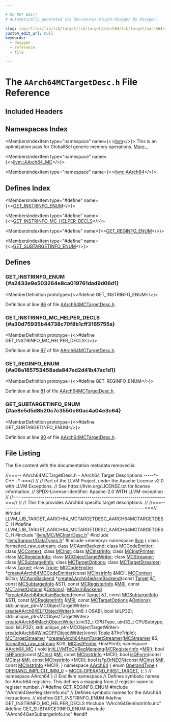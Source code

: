 ```yaml
---

# DO NOT EDIT!
# Automatically generated via docusaurus-plugin-doxygen by Doxygen.

slug: /api/files/lib/lib/target/lib/target/aarch64/lib/target/aarch64/mctargetdesc/aarch64mctargetdesc-h
custom_edit_url: null
keywords:
  - doxygen
  - reference
  - file

---
```





# The `AArch64MCTargetDesc.h` File Reference

<DoxygenPage pluginConfig={pluginConfig}>



## Included Headers

<IncludesList>
<IncludesListItem
  filePath="llvm/MC/MCInstrDesc.h"
  permalink="/docs/api/files/include/include/llvm/include/llvm/mc/mcinstrdesc-h"
  isLocal="true" />
<IncludesListItem
  filePath="llvm/Support/DataTypes.h"
  permalink="/docs/api/files/include/include/llvm/include/llvm/support/datatypes-h"
  isLocal="true" />
<IncludesListItem
  filePath="memory"
  permalink=""
  isLocal="false" />
<IncludesListItem
  filePath="AArch64GenRegisterInfo.inc"
  permalink=""
  isLocal="true" />
<IncludesListItem
  filePath="AArch64GenInstrInfo.inc"
  permalink=""
  isLocal="true" />
<IncludesListItem
  filePath="AArch64GenSubtargetInfo.inc"
  permalink=""
  isLocal="true" />
</IncludesList>

## Namespaces Index

<MembersIndex>

<MembersIndexItem
  type="namespace"
  name={<><a href="/docs/api/namespaces/llvm">llvm</a></>}>
This is an optimization pass for GlobalISel generic memory operations. <a href="/docs/api/namespaces/llvm/#details">More...</a>
</MembersIndexItem>

<MembersIndexItem
  type="namespace"
  name={<><a href="/docs/api/namespaces/llvm/aarch64-mc">llvm::AArch64_MC</a></>}>
</MembersIndexItem>

<MembersIndexItem
  type="namespace"
  name={<><a href="/docs/api/namespaces/llvm/aarch64">llvm::AArch64</a></>}>
</MembersIndexItem>

</MembersIndex>

## Defines Index

<MembersIndex>

<MembersIndexItem
  type="#define"
  name={<><a href="#a2433e9e503264e8ca019761dad9d06d1">GET&#95;INSTRINFO&#95;ENUM</a></>}>
</MembersIndexItem>

<MembersIndexItem
  type="#define"
  name={<><a href="#a30d75935b44738c70f8b1cff3165755a">GET&#95;INSTRINFO&#95;MC&#95;HELPER&#95;DECLS</a></>}>
</MembersIndexItem>

<MembersIndexItem
  type="#define"
  name={<><a href="#a08a185753458ada847ed2d41b47ac1d1">GET&#95;REGINFO&#95;ENUM</a></>}>
</MembersIndexItem>

<MembersIndexItem
  type="#define"
  name={<><a href="#ae8e5d5d8b20c7c3550c60ac4a04e3c64">GET&#95;SUBTARGETINFO&#95;ENUM</a></>}>
</MembersIndexItem>

</MembersIndex>


<SectionDefinition>

## Defines

### GET&#95;INSTRINFO&#95;ENUM {#a2433e9e503264e8ca019761dad9d06d1}

<MemberDefinition
  prototype={<>#define GET&#95;INSTRINFO&#95;ENUM</>}>

Definition at line <a href="#l00086">86</a> of file <a href="/docs/api/files/lib/lib/target/lib/target/aarch64/lib/target/aarch64/mctargetdesc/aarch64mctargetdesc-h">AArch64MCTargetDesc.h</a>.
</MemberDefinition>

### GET&#95;INSTRINFO&#95;MC&#95;HELPER&#95;DECLS {#a30d75935b44738c70f8b1cff3165755a}

<MemberDefinition
  prototype={<>#define GET&#95;INSTRINFO&#95;MC&#95;HELPER&#95;DECLS</>}>

Definition at line <a href="#l00087">87</a> of file <a href="/docs/api/files/lib/lib/target/lib/target/aarch64/lib/target/aarch64/mctargetdesc/aarch64mctargetdesc-h">AArch64MCTargetDesc.h</a>.
</MemberDefinition>

### GET&#95;REGINFO&#95;ENUM {#a08a185753458ada847ed2d41b47ac1d1}

<MemberDefinition
  prototype={<>#define GET&#95;REGINFO&#95;ENUM</>}>

Definition at line <a href="#l00081">81</a> of file <a href="/docs/api/files/lib/lib/target/lib/target/aarch64/lib/target/aarch64/mctargetdesc/aarch64mctargetdesc-h">AArch64MCTargetDesc.h</a>.
</MemberDefinition>

### GET&#95;SUBTARGETINFO&#95;ENUM {#ae8e5d5d8b20c7c3550c60ac4a04e3c64}

<MemberDefinition
  prototype={<>#define GET&#95;SUBTARGETINFO&#95;ENUM</>}>

Definition at line <a href="#l00090">90</a> of file <a href="/docs/api/files/lib/lib/target/lib/target/aarch64/lib/target/aarch64/mctargetdesc/aarch64mctargetdesc-h">AArch64MCTargetDesc.h</a>.
</MemberDefinition>

</SectionDefinition>

## File Listing

The file content with the documentation metadata removed is:

<ProgramListing>

<Link id="l00001" /><CodeLine lineNumber="1"><Highlight kind="comment">//===-- AArch64MCTargetDesc.h - AArch64 Target Descriptions -----&#42;- C++ -&#42;-===//</Highlight><Highlight kind="normal"></Highlight></CodeLine>
<Link id="l00002" /><CodeLine lineNumber="2"><Highlight kind="normal"></Highlight><Highlight kind="comment">//</Highlight><Highlight kind="normal"></Highlight></CodeLine>
<Link id="l00003" /><CodeLine lineNumber="3"><Highlight kind="normal"></Highlight><Highlight kind="comment">// Part of the LLVM Project, under the Apache License v2.0 with LLVM Exceptions.</Highlight><Highlight kind="normal"></Highlight></CodeLine>
<Link id="l00004" /><CodeLine lineNumber="4"><Highlight kind="normal"></Highlight><Highlight kind="comment">// See https://llvm.org/LICENSE.txt for license information.</Highlight><Highlight kind="normal"></Highlight></CodeLine>
<Link id="l00005" /><CodeLine lineNumber="5"><Highlight kind="normal"></Highlight><Highlight kind="comment">// SPDX-License-Identifier: Apache-2.0 WITH LLVM-exception</Highlight><Highlight kind="normal"></Highlight></CodeLine>
<Link id="l00006" /><CodeLine lineNumber="6"><Highlight kind="normal"></Highlight><Highlight kind="comment">//</Highlight><Highlight kind="normal"></Highlight></CodeLine>
<Link id="l00007" /><CodeLine lineNumber="7"><Highlight kind="normal"></Highlight><Highlight kind="comment">//===----------------------------------------------------------------------===//</Highlight><Highlight kind="normal"></Highlight></CodeLine>
<Link id="l00008" /><CodeLine lineNumber="8"><Highlight kind="normal"></Highlight><Highlight kind="comment">//</Highlight><Highlight kind="normal"></Highlight></CodeLine>
<Link id="l00009" /><CodeLine lineNumber="9"><Highlight kind="normal"></Highlight><Highlight kind="comment">// This file provides AArch64 specific target descriptions.</Highlight><Highlight kind="normal"></Highlight></CodeLine>
<Link id="l00010" /><CodeLine lineNumber="10"><Highlight kind="normal"></Highlight><Highlight kind="comment">//</Highlight><Highlight kind="normal"></Highlight></CodeLine>
<Link id="l00011" /><CodeLine lineNumber="11"><Highlight kind="normal"></Highlight><Highlight kind="comment">//===----------------------------------------------------------------------===//</Highlight><Highlight kind="normal"></Highlight></CodeLine>
<Link id="l00012" /><CodeLine lineNumber="12"><Highlight kind="normal"></Highlight></CodeLine>
<Link id="l00013" /><CodeLine lineNumber="13"><Highlight kind="normal"></Highlight><Highlight kind="preprocessor">#ifndef LLVM&#95;LIB&#95;TARGET&#95;AARCH64&#95;MCTARGETDESC&#95;AARCH64MCTARGETDESC&#95;H</Highlight><Highlight kind="normal"></Highlight></CodeLine>
<Link id="l00014" /><CodeLine lineNumber="14"><Highlight kind="normal"></Highlight><Highlight kind="preprocessor">#define LLVM&#95;LIB&#95;TARGET&#95;AARCH64&#95;MCTARGETDESC&#95;AARCH64MCTARGETDESC&#95;H</Highlight><Highlight kind="normal"></Highlight></CodeLine>
<Link id="l00015" /><CodeLine lineNumber="15"><Highlight kind="normal"></Highlight></CodeLine>
<Link id="l00016" /><CodeLine lineNumber="16"><Highlight kind="normal"></Highlight><Highlight kind="preprocessor">#include &quot;<a href="/docs/api/files/include/include/llvm/include/llvm/mc/mcinstrdesc-h">llvm/MC/MCInstrDesc.h</a>&quot;</Highlight><Highlight kind="normal"></Highlight></CodeLine>
<Link id="l00017" /><CodeLine lineNumber="17"><Highlight kind="normal"></Highlight><Highlight kind="preprocessor">#include &quot;<a href="/docs/api/files/include/include/llvm/include/llvm/support/datatypes-h">llvm/Support/DataTypes.h</a>&quot;</Highlight><Highlight kind="normal"></Highlight></CodeLine>
<Link id="l00018" /><CodeLine lineNumber="18"><Highlight kind="normal"></Highlight></CodeLine>
<Link id="l00019" /><CodeLine lineNumber="19"><Highlight kind="normal"></Highlight><Highlight kind="preprocessor">#include &lt;memory&gt;</Highlight><Highlight kind="normal"></Highlight></CodeLine>
<Link id="l00020" /><CodeLine lineNumber="20"><Highlight kind="normal"></Highlight></CodeLine>
<Link id="l00021" /><CodeLine lineNumber="21"><Highlight kind="normal"></Highlight><Highlight kind="keyword">namespace </Highlight><Highlight kind="normal"><a href="/docs/api/namespaces/llvm">llvm</a> &#123;</Highlight></CodeLine>
<Link id="l00022" /><CodeLine lineNumber="22"><Highlight kind="normal"></Highlight><Highlight kind="keyword">class </Highlight><Highlight kind="normal"><a href="/docs/api/classes/llvm/formatted-raw-ostream">formatted&#95;raw&#95;ostream</a>;</Highlight></CodeLine>
<Link id="l00023" /><CodeLine lineNumber="23"><Highlight kind="normal"></Highlight><Highlight kind="keyword">class </Highlight><Highlight kind="normal"><a href="/docs/api/classes/llvm/mcasmbackend">MCAsmBackend</a>;</Highlight></CodeLine>
<Link id="l00024" /><CodeLine lineNumber="24"><Highlight kind="normal"></Highlight><Highlight kind="keyword">class </Highlight><Highlight kind="normal"><a href="/docs/api/classes/llvm/mccodeemitter">MCCodeEmitter</a>;</Highlight></CodeLine>
<Link id="l00025" /><CodeLine lineNumber="25"><Highlight kind="normal"></Highlight><Highlight kind="keyword">class </Highlight><Highlight kind="normal"><a href="/docs/api/classes/llvm/mccontext">MCContext</a>;</Highlight></CodeLine>
<Link id="l00026" /><CodeLine lineNumber="26"><Highlight kind="normal"></Highlight><Highlight kind="keyword">class </Highlight><Highlight kind="normal"><a href="/docs/api/classes/llvm/mcinst">MCInst</a>;</Highlight></CodeLine>
<Link id="l00027" /><CodeLine lineNumber="27"><Highlight kind="normal"></Highlight><Highlight kind="keyword">class </Highlight><Highlight kind="normal"><a href="/docs/api/classes/llvm/mcinstrinfo">MCInstrInfo</a>;</Highlight></CodeLine>
<Link id="l00028" /><CodeLine lineNumber="28"><Highlight kind="normal"></Highlight><Highlight kind="keyword">class </Highlight><Highlight kind="normal"><a href="/docs/api/classes/llvm/mcinstprinter">MCInstPrinter</a>;</Highlight></CodeLine>
<Link id="l00029" /><CodeLine lineNumber="29"><Highlight kind="normal"></Highlight><Highlight kind="keyword">class </Highlight><Highlight kind="normal"><a href="/docs/api/classes/llvm/mcregisterinfo">MCRegisterInfo</a>;</Highlight></CodeLine>
<Link id="l00030" /><CodeLine lineNumber="30"><Highlight kind="normal"></Highlight><Highlight kind="keyword">class </Highlight><Highlight kind="normal"><a href="/docs/api/classes/llvm/mcobjecttargetwriter">MCObjectTargetWriter</a>;</Highlight></CodeLine>
<Link id="l00031" /><CodeLine lineNumber="31"><Highlight kind="normal"></Highlight><Highlight kind="keyword">class </Highlight><Highlight kind="normal"><a href="/docs/api/classes/llvm/mcstreamer">MCStreamer</a>;</Highlight></CodeLine>
<Link id="l00032" /><CodeLine lineNumber="32"><Highlight kind="normal"></Highlight><Highlight kind="keyword">class </Highlight><Highlight kind="normal"><a href="/docs/api/classes/llvm/mcsubtargetinfo">MCSubtargetInfo</a>;</Highlight></CodeLine>
<Link id="l00033" /><CodeLine lineNumber="33"><Highlight kind="normal"></Highlight><Highlight kind="keyword">class </Highlight><Highlight kind="normal"><a href="/docs/api/classes/llvm/mctargetoptions">MCTargetOptions</a>;</Highlight></CodeLine>
<Link id="l00034" /><CodeLine lineNumber="34"><Highlight kind="normal"></Highlight><Highlight kind="keyword">class </Highlight><Highlight kind="normal"><a href="/docs/api/classes/llvm/mctargetstreamer">MCTargetStreamer</a>;</Highlight></CodeLine>
<Link id="l00035" /><CodeLine lineNumber="35"><Highlight kind="normal"></Highlight><Highlight kind="keyword">class </Highlight><Highlight kind="normal"><a href="/docs/api/classes/llvm/target">Target</a>;</Highlight></CodeLine>
<Link id="l00036" /><CodeLine lineNumber="36"><Highlight kind="normal"></Highlight><Highlight kind="keyword">class </Highlight><Highlight kind="normal"><a href="/docs/api/classes/llvm/triple">Triple</a>;</Highlight></CodeLine>
<Link id="l00037" /><CodeLine lineNumber="37"><Highlight kind="normal"></Highlight></CodeLine>
<Link id="l00038" /><CodeLine lineNumber="38"><Highlight kind="normal"><a href="/docs/api/classes/llvm/mccodeemitter">MCCodeEmitter</a> &#42;<a href="/docs/api/namespaces/llvm/#afdc408ebd30965b70994f34e29df7043">createAArch64MCCodeEmitter</a>(</Highlight><Highlight kind="keyword">const</Highlight><Highlight kind="normal"> <a href="/docs/api/classes/llvm/mcinstrinfo">MCInstrInfo</a> &amp;MCII,</Highlight></CodeLine>
<Link id="l00039" /><CodeLine lineNumber="39"><Highlight kind="normal">                                          <a href="/docs/api/classes/llvm/mccontext">MCContext</a> &amp;Ctx);</Highlight></CodeLine>
<Link id="l00040" /><CodeLine lineNumber="40"><Highlight kind="normal"><a href="/docs/api/classes/llvm/mcasmbackend">MCAsmBackend</a> &#42;<a href="/docs/api/namespaces/llvm/#a676b531bfbeddd2a9614c12d21ad4c88">createAArch64leAsmBackend</a>(</Highlight><Highlight kind="keyword">const</Highlight><Highlight kind="normal"> <a href="/docs/api/classes/llvm/target">Target</a> &amp;<a href="/docs/api/files/lib/lib/target/lib/target/mips/mips16isellowering-cpp/#a0acb682b8260ab1c60b918599864e2e5">T</a>,</Highlight></CodeLine>
<Link id="l00041" /><CodeLine lineNumber="41"><Highlight kind="normal">                                        </Highlight><Highlight kind="keyword">const</Highlight><Highlight kind="normal"> <a href="/docs/api/classes/llvm/mcsubtargetinfo">MCSubtargetInfo</a> &amp;STI,</Highlight></CodeLine>
<Link id="l00042" /><CodeLine lineNumber="42"><Highlight kind="normal">                                        </Highlight><Highlight kind="keyword">const</Highlight><Highlight kind="normal"> <a href="/docs/api/classes/llvm/mcregisterinfo">MCRegisterInfo</a> &amp;<a href="/docs/api/files/lib/lib/target/lib/target/aarch64/aarch64advsimdscalarpass-cpp/#aacd2ab195054a3e6a74bfbb9d5d571c8">MRI</a>,</Highlight></CodeLine>
<Link id="l00043" /><CodeLine lineNumber="43"><Highlight kind="normal">                                        </Highlight><Highlight kind="keyword">const</Highlight><Highlight kind="normal"> <a href="/docs/api/classes/llvm/mctargetoptions">MCTargetOptions</a> &amp;<a href="/docs/api/files/lib/lib/debuginfo/lib/debuginfo/logicalview/lib/debuginfo/logicalview/core/lvoptions-cpp/#ab4088b7a11f3cbc38ac16a6e9c72494e">Options</a>);</Highlight></CodeLine>
<Link id="l00044" /><CodeLine lineNumber="44"><Highlight kind="normal"><a href="/docs/api/classes/llvm/mcasmbackend">MCAsmBackend</a> &#42;<a href="/docs/api/namespaces/llvm/#ad838b75c8aa824335f1f1642d5d78545">createAArch64beAsmBackend</a>(</Highlight><Highlight kind="keyword">const</Highlight><Highlight kind="normal"> <a href="/docs/api/classes/llvm/target">Target</a> &amp;<a href="/docs/api/files/lib/lib/target/lib/target/mips/mips16isellowering-cpp/#a0acb682b8260ab1c60b918599864e2e5">T</a>,</Highlight></CodeLine>
<Link id="l00045" /><CodeLine lineNumber="45"><Highlight kind="normal">                                        </Highlight><Highlight kind="keyword">const</Highlight><Highlight kind="normal"> <a href="/docs/api/classes/llvm/mcsubtargetinfo">MCSubtargetInfo</a> &amp;STI,</Highlight></CodeLine>
<Link id="l00046" /><CodeLine lineNumber="46"><Highlight kind="normal">                                        </Highlight><Highlight kind="keyword">const</Highlight><Highlight kind="normal"> <a href="/docs/api/classes/llvm/mcregisterinfo">MCRegisterInfo</a> &amp;<a href="/docs/api/files/lib/lib/target/lib/target/aarch64/aarch64advsimdscalarpass-cpp/#aacd2ab195054a3e6a74bfbb9d5d571c8">MRI</a>,</Highlight></CodeLine>
<Link id="l00047" /><CodeLine lineNumber="47"><Highlight kind="normal">                                        </Highlight><Highlight kind="keyword">const</Highlight><Highlight kind="normal"> <a href="/docs/api/classes/llvm/mctargetoptions">MCTargetOptions</a> &amp;<a href="/docs/api/files/lib/lib/debuginfo/lib/debuginfo/logicalview/lib/debuginfo/logicalview/core/lvoptions-cpp/#ab4088b7a11f3cbc38ac16a6e9c72494e">Options</a>);</Highlight></CodeLine>
<Link id="l00048" /><CodeLine lineNumber="48"><Highlight kind="normal"></Highlight></CodeLine>
<Link id="l00049" /><CodeLine lineNumber="49"><Highlight kind="normal">std::unique&#95;ptr&lt;MCObjectTargetWriter&gt;</Highlight></CodeLine>
<Link id="l00050" /><CodeLine lineNumber="50"><Highlight kind="normal"><a href="/docs/api/namespaces/llvm/#ae663f2cce581110ca665b3d3fdaa4baf">createAArch64ELFObjectWriter</a>(uint8&#95;t OSABI, </Highlight><Highlight kind="keywordtype">bool</Highlight><Highlight kind="normal"> IsILP32);</Highlight></CodeLine>
<Link id="l00051" /><CodeLine lineNumber="51"><Highlight kind="normal"></Highlight></CodeLine>
<Link id="l00052" /><CodeLine lineNumber="52"><Highlight kind="normal">std::unique&#95;ptr&lt;MCObjectTargetWriter&gt;</Highlight></CodeLine>
<Link id="l00053" /><CodeLine lineNumber="53"><Highlight kind="normal"><a href="/docs/api/namespaces/llvm/#acc40b81be773102b1e6cf2af7d5300ea">createAArch64MachObjectWriter</a>(uint32&#95;t CPUType, uint32&#95;t CPUSubtype,</Highlight></CodeLine>
<Link id="l00054" /><CodeLine lineNumber="54"><Highlight kind="normal">                              </Highlight><Highlight kind="keywordtype">bool</Highlight><Highlight kind="normal"> IsILP32);</Highlight></CodeLine>
<Link id="l00055" /><CodeLine lineNumber="55"><Highlight kind="normal"></Highlight></CodeLine>
<Link id="l00056" /><CodeLine lineNumber="56"><Highlight kind="normal">std::unique&#95;ptr&lt;MCObjectTargetWriter&gt;</Highlight></CodeLine>
<Link id="l00057" /><CodeLine lineNumber="57"><Highlight kind="normal"><a href="/docs/api/namespaces/llvm/#a2ad3d0f7e395395c734b484f4773ac31">createAArch64WinCOFFObjectWriter</a>(</Highlight><Highlight kind="keyword">const</Highlight><Highlight kind="normal"> <a href="/docs/api/classes/llvm/triple">Triple</a> &amp;TheTriple);</Highlight></CodeLine>
<Link id="l00058" /><CodeLine lineNumber="58"><Highlight kind="normal"></Highlight></CodeLine>
<Link id="l00059" /><CodeLine lineNumber="59"><Highlight kind="normal"><a href="/docs/api/classes/llvm/mctargetstreamer">MCTargetStreamer</a> &#42;<a href="/docs/api/namespaces/llvm/#a18c2b17c85ed6b86dfde7b69dfe2b469">createAArch64AsmTargetStreamer</a>(<a href="/docs/api/classes/llvm/mcstreamer">MCStreamer</a> &amp;S,</Highlight></CodeLine>
<Link id="l00060" /><CodeLine lineNumber="60"><Highlight kind="normal">                                                 <a href="/docs/api/classes/llvm/formatted-raw-ostream">formatted&#95;raw&#95;ostream</a> &amp;OS,</Highlight></CodeLine>
<Link id="l00061" /><CodeLine lineNumber="61"><Highlight kind="normal">                                                 <a href="/docs/api/classes/llvm/mcinstprinter">MCInstPrinter</a> &#42;InstPrint);</Highlight></CodeLine>
<Link id="l00062" /><CodeLine lineNumber="62"><Highlight kind="normal"></Highlight></CodeLine>
<Link id="l00063" /><CodeLine lineNumber="63" lineLink="/docs/api/namespaces/llvm/aarch64-mc"><Highlight kind="normal"></Highlight><Highlight kind="keyword">namespace </Highlight><Highlight kind="normal"><a href="/docs/api/namespaces/llvm/aarch64-mc">AArch64&#95;MC</a> &#123;</Highlight></CodeLine>
<Link id="l00064" /><CodeLine lineNumber="64"><Highlight kind="normal"></Highlight><Highlight kind="keywordtype">void</Highlight><Highlight kind="normal"> <a href="/docs/api/namespaces/llvm/aarch64-mc/#a7cbac6ccc31cf1c6b0a5aca90d273c3b">initLLVMToCVRegMapping</a>(<a href="/docs/api/classes/llvm/mcregisterinfo">MCRegisterInfo</a> &#42;<a href="/docs/api/files/lib/lib/target/lib/target/aarch64/aarch64advsimdscalarpass-cpp/#aacd2ab195054a3e6a74bfbb9d5d571c8">MRI</a>);</Highlight></CodeLine>
<Link id="l00065" /><CodeLine lineNumber="65"><Highlight kind="normal"></Highlight><Highlight kind="keywordtype">bool</Highlight><Highlight kind="normal"> <a href="/docs/api/namespaces/llvm/aarch64-mc/#a2c9f1af8bf17bc904beacda32a1d16cb">isHForm</a>(</Highlight><Highlight kind="keyword">const</Highlight><Highlight kind="normal"> <a href="/docs/api/classes/llvm/mcinst">MCInst</a> &amp;<a href="/docs/api/files/lib/lib/codegen/lib/codegen/globalisel/irtranslator-cpp/#abe44dfdea65b4f7e11e0a608ab708b76">MI</a>, </Highlight><Highlight kind="keyword">const</Highlight><Highlight kind="normal"> <a href="/docs/api/classes/llvm/mcinstrinfo">MCInstrInfo</a> &#42;MCII);</Highlight></CodeLine>
<Link id="l00066" /><CodeLine lineNumber="66"><Highlight kind="normal"></Highlight><Highlight kind="keywordtype">bool</Highlight><Highlight kind="normal"> <a href="/docs/api/namespaces/llvm/aarch64-mc/#a982052fe86f23ea001b0fc4a544dd983">isQForm</a>(</Highlight><Highlight kind="keyword">const</Highlight><Highlight kind="normal"> <a href="/docs/api/classes/llvm/mcinst">MCInst</a> &amp;<a href="/docs/api/files/lib/lib/codegen/lib/codegen/globalisel/irtranslator-cpp/#abe44dfdea65b4f7e11e0a608ab708b76">MI</a>, </Highlight><Highlight kind="keyword">const</Highlight><Highlight kind="normal"> <a href="/docs/api/classes/llvm/mcinstrinfo">MCInstrInfo</a> &#42;MCII);</Highlight></CodeLine>
<Link id="l00067" /><CodeLine lineNumber="67"><Highlight kind="normal"></Highlight><Highlight kind="keywordtype">bool</Highlight><Highlight kind="normal"> <a href="/docs/api/namespaces/llvm/aarch64-mc/#af892036fbdaa04251900fde0102dfd54">isFpOrNEON</a>(</Highlight><Highlight kind="keyword">const</Highlight><Highlight kind="normal"> <a href="/docs/api/classes/llvm/mcinst">MCInst</a> &amp;<a href="/docs/api/files/lib/lib/codegen/lib/codegen/globalisel/irtranslator-cpp/#abe44dfdea65b4f7e11e0a608ab708b76">MI</a>, </Highlight><Highlight kind="keyword">const</Highlight><Highlight kind="normal"> <a href="/docs/api/classes/llvm/mcinstrinfo">MCInstrInfo</a> &#42;MCII);</Highlight></CodeLine>
<Link id="l00068" /><CodeLine lineNumber="68"><Highlight kind="normal">&#125;</Highlight></CodeLine>
<Link id="l00069" /><CodeLine lineNumber="69"><Highlight kind="normal"></Highlight></CodeLine>
<Link id="l00070" /><CodeLine lineNumber="70"><Highlight kind="normal"></Highlight><Highlight kind="keyword">namespace </Highlight><Highlight kind="normal"><a href="/docs/api/namespaces/llvm/aarch64">AArch64</a> &#123;</Highlight></CodeLine>
<Link id="l00071" /><CodeLine lineNumber="71" lineLink="/docs/api/namespaces/llvm/aarch64/#a73afc64152ca3d9853d9d3cb54ec3cbf"><Highlight kind="normal"></Highlight><Highlight kind="keyword">enum</Highlight><Highlight kind="normal"> <a href="/docs/api/namespaces/llvm/aarch64/#a73afc64152ca3d9853d9d3cb54ec3cbf">OperandType</a> &#123;</Highlight></CodeLine>
<Link id="l00072" /><CodeLine lineNumber="72" lineLink="/docs/api/namespaces/llvm/aarch64/#a73afc64152ca3d9853d9d3cb54ec3cbfa813501aefa80ea75f8bf2d1c887b233d"><Highlight kind="normal">  <a href="/docs/api/namespaces/llvm/aarch64/#a73afc64152ca3d9853d9d3cb54ec3cbfa813501aefa80ea75f8bf2d1c887b233d">OPERAND&#95;IMPLICIT&#95;IMM&#95;0</a> = <a href="/docs/api/namespaces/llvm/mcoi/#ad9dfed338ec3d47f30c593ee49cbf96da6619d4370b1a40e206553ecf49e168e0">MCOI::OPERAND&#95;FIRST&#95;TARGET</a>,</Highlight></CodeLine>
<Link id="l00073" /><CodeLine lineNumber="73"><Highlight kind="normal">&#125;;</Highlight></CodeLine>
<Link id="l00074" /><CodeLine lineNumber="74"><Highlight kind="normal">&#125; </Highlight><Highlight kind="comment">// namespace AArch64</Highlight><Highlight kind="normal"></Highlight></CodeLine>
<Link id="l00075" /><CodeLine lineNumber="75"><Highlight kind="normal"></Highlight></CodeLine>
<Link id="l00076" /><CodeLine lineNumber="76"><Highlight kind="normal">&#125; </Highlight><Highlight kind="comment">// End llvm namespace</Highlight><Highlight kind="normal"></Highlight></CodeLine>
<Link id="l00077" /><CodeLine lineNumber="77"><Highlight kind="normal"></Highlight></CodeLine>
<Link id="l00078" /><CodeLine lineNumber="78"><Highlight kind="normal"></Highlight><Highlight kind="comment">// Defines symbolic names for AArch64 registers.  This defines a mapping from</Highlight><Highlight kind="normal"></Highlight></CodeLine>
<Link id="l00079" /><CodeLine lineNumber="79"><Highlight kind="normal"></Highlight><Highlight kind="comment">// register name to register number.</Highlight><Highlight kind="normal"></Highlight></CodeLine>
<Link id="l00080" /><CodeLine lineNumber="80"><Highlight kind="normal"></Highlight><Highlight kind="comment">//</Highlight><Highlight kind="normal"></Highlight></CodeLine>
<Link id="l00081" /><CodeLine lineNumber="81" lineLink="#a08a185753458ada847ed2d41b47ac1d1"><Highlight kind="normal"></Highlight><Highlight kind="preprocessor">#define GET&#95;REGINFO&#95;ENUM</Highlight><Highlight kind="normal"></Highlight></CodeLine>
<Link id="l00082" /><CodeLine lineNumber="82"><Highlight kind="normal"></Highlight><Highlight kind="preprocessor">#include &quot;AArch64GenRegisterInfo.inc&quot;</Highlight><Highlight kind="normal"></Highlight></CodeLine>
<Link id="l00083" /><CodeLine lineNumber="83"><Highlight kind="normal"></Highlight></CodeLine>
<Link id="l00084" /><CodeLine lineNumber="84"><Highlight kind="normal"></Highlight><Highlight kind="comment">// Defines symbolic names for the AArch64 instructions.</Highlight><Highlight kind="normal"></Highlight></CodeLine>
<Link id="l00085" /><CodeLine lineNumber="85"><Highlight kind="normal"></Highlight><Highlight kind="comment">//</Highlight><Highlight kind="normal"></Highlight></CodeLine>
<Link id="l00086" /><CodeLine lineNumber="86" lineLink="#a2433e9e503264e8ca019761dad9d06d1"><Highlight kind="normal"></Highlight><Highlight kind="preprocessor">#define GET&#95;INSTRINFO&#95;ENUM</Highlight><Highlight kind="normal"></Highlight></CodeLine>
<Link id="l00087" /><CodeLine lineNumber="87" lineLink="#a30d75935b44738c70f8b1cff3165755a"><Highlight kind="normal"></Highlight><Highlight kind="preprocessor">#define GET&#95;INSTRINFO&#95;MC&#95;HELPER&#95;DECLS</Highlight><Highlight kind="normal"></Highlight></CodeLine>
<Link id="l00088" /><CodeLine lineNumber="88"><Highlight kind="normal"></Highlight><Highlight kind="preprocessor">#include &quot;AArch64GenInstrInfo.inc&quot;</Highlight><Highlight kind="normal"></Highlight></CodeLine>
<Link id="l00089" /><CodeLine lineNumber="89"><Highlight kind="normal"></Highlight></CodeLine>
<Link id="l00090" /><CodeLine lineNumber="90" lineLink="#ae8e5d5d8b20c7c3550c60ac4a04e3c64"><Highlight kind="normal"></Highlight><Highlight kind="preprocessor">#define GET&#95;SUBTARGETINFO&#95;ENUM</Highlight><Highlight kind="normal"></Highlight></CodeLine>
<Link id="l00091" /><CodeLine lineNumber="91"><Highlight kind="normal"></Highlight><Highlight kind="preprocessor">#include &quot;AArch64GenSubtargetInfo.inc&quot;</Highlight><Highlight kind="normal"></Highlight></CodeLine>
<Link id="l00092" /><CodeLine lineNumber="92"><Highlight kind="normal"></Highlight></CodeLine>
<Link id="l00093" /><CodeLine lineNumber="93"><Highlight kind="normal"></Highlight><Highlight kind="preprocessor">#endif</Highlight></CodeLine>

</ProgramListing>

</DoxygenPage>
